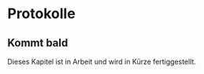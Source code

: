 # Protokolle

::: callout-note
## Kommt bald

Dieses Kapitel ist in Arbeit und wird in Kürze fertiggestellt.
:::